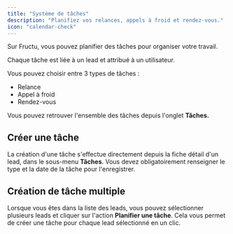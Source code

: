 ```yaml
---
title: "Système de tâches"
description: "Planifiez vos relances, appels à froid et rendez-vous."
icon: "calendar-check"
---
```


Sur Fructu, vous pouvez planifier des tâches pour organiser votre travail.

Chaque tâche est liée à un lead et attribué à un utilisateur.

Vous pouvez choisir entre 3 types de tâches :

- Relance
- Appel à froid
- Rendez-vous

Vous pouvez retrouver l'ensemble des tâches depuis l'onglet **Tâches.**

## Créer une tâche

La création d'une tâche s'effectue directement depuis la fiche détail d'un lead, dans le sous-menu **Tâches**. Vous devez obligatoirement renseigner le type et la date de la tâche pour l'enregistrer.

## Création de tâche multiple

Lorsque vous êtes dans la liste des leads, vous pouvez sélectionner plusieurs leads et cliquer sur l'action **Planifier une tâche**. Cela vous permet de créer une tâche pour chaque lead sélectionné en un clic.